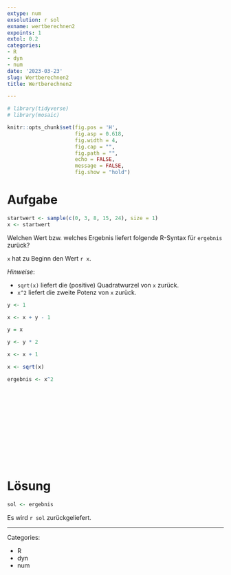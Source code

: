 ```yaml
---
extype: num
exsolution: r sol
exname: wertberechnen2
expoints: 1
extol: 0.2
categories:
- R
- dyn
- num
date: '2023-03-23'
slug: Wertberechnen2
title: Wertberechnen2

---
```




```r

# library(tidyverse)
# library(mosaic)

```



```r
knitr::opts_chunk$set(fig.pos = 'H',
                      fig.asp = 0.618,
                      fig.width = 4,
                      fig.cap = "", 
                      fig.path = "",
                      echo = FALSE,
                      message = FALSE,
                      fig.show = "hold")
```











# Aufgabe

```r
startwert <- sample(c(0, 3, 8, 15, 24), size = 1)
x <- startwert
```

Welchen Wert bzw. welches Ergebnis liefert folgende R-Syntax für `ergebnis` zurück?

`x` hat zu Beginn den Wert `r x`. 

*Hinweise*: 

- `sqrt(x)` liefert die (positive) Quadratwurzel von `x` zurück.
- `x^2` liefert die zweite Potenz von `x` zurück.





```r
y <- 1

x <- x + y - 1

y = x

y <- y * 2

x <- x + 1

x <- sqrt(x)

ergebnis <- x^2
```



</br>
</br>
</br>
</br>
</br>
</br>
</br>
</br>
</br>
</br>

# Lösung



```r
sol <- ergebnis
```

Es wird `r sol` zurückgeliefert.




---

Categories: 

- R
- dyn
- num

